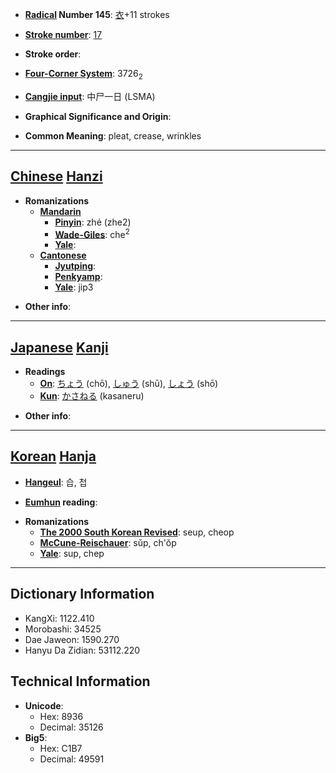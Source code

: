 * '''[[Wiktionary:Chinese radical index| Radical]] Number 145''': [[Wiktionary:Chinese radical index 衣|衣]]+11 strokes

* '''[[Wiktionary:Chinese total strokes index|Stroke number]]''': [[Wiktionary:Chinese total strokes index 17|17]]

* '''Stroke order''': 

* '''[[Wiktionary:Chinese four corner index|Four-Corner System]]''': 3726<sub>2</sub>

* '''[[Wiktionary:Chinese Cangjie index|Cangjie input]]''': 中尸一日 (LSMA)

* '''Graphical Significance and Origin''': 

* '''Common Meaning''': pleat, crease, wrinkles

----

== [[Chinese]] [[Hanzi]] ==

* '''Romanizations'''
** '''[[Mandarin]]'''
*** '''[[Pinyin]]''': zhé (zhe2)
*** '''[[Wade-Giles]]''': che<sup>2</sup>
*** '''[[Yale]]''': 
** '''[[Cantonese]]'''
*** '''[[Jyutping]]''':
*** '''[[Penkyamp]]''': 
*** '''[[Yale]]''': jip3

* '''Other info''': 

----

== [[Japanese]] [[Kanji]] ==

* '''Readings'''
** '''[[On]]''': [[ちょう]] (chō), [[しゅう]] (shū), [[しょう]] (shō)
** '''[[Kun]]''': [[かさねる]] (kasaneru)

* '''Other info''':  

----

== [[Korean]] [[Hanja]] ==

* '''[[Hangeul]]''': 습, 첩

* '''[[Eumhun]] reading''': 

* '''Romanizations'''
** '''[[The 2000 South Korean Revised Romanization|The 2000 South Korean Revised]]''': seup, cheop
** '''[[McCune-Reischauer]]''': sŭp, ch'ŏp
** '''[[Yale]]''': sup, chep

----

== Dictionary Information ==

* KangXi: 1122.410
* Morobashi: 34525
* Dae Jaweon: 1590.270
* Hanyu Da Zidian: 53112.220

== Technical Information ==

* '''Unicode''':
** Hex: 8936
** Decimal: 35126
* '''Big5''':
** Hex: C1B7
** Decimal: 49591